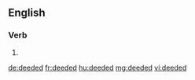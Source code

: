 ==English==

===Verb===
{{head|en|verb form}}

# {{en-past of|deed}}

[[de:deeded]]
[[fr:deeded]]
[[hu:deeded]]
[[mg:deeded]]
[[vi:deeded]]